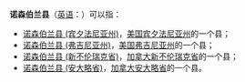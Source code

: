 '''诺森伯兰县'''（[[英语|英语]]：'''{{lang|en|Northumberland County}}'''）可以指：
*[[诺森伯兰县_(宾夕法尼亚州)|诺森伯兰县 (宾夕法尼亚州)]]，[[美国|美国]][[宾夕法尼亚州|宾夕法尼亚州]]的一个县；
*[[诺森伯兰县_(弗吉尼亚州)|诺森伯兰县 (弗吉尼亚州)]]，[[美国|美国]][[弗吉尼亚州|弗吉尼亚州]]的一个县；
*[[诺森伯兰县_(新不伦瑞克省)|诺森伯兰县 (新不伦瑞克省)]]，[[加拿大|加拿大]][[新不伦瑞克省|新不伦瑞克省]]的一个县；
*[[诺森伯兰县_(安大略省)|诺森伯兰县 (安大略省)]]，[[加拿大|加拿大]][[安大略省|安大略省]]的一个县。
{{disambig|N诺森伯兰县|Cat=五字县名消歧义}}